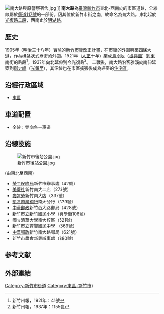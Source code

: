 {{Infobox TwRoad2|
|code=[[縣道117號|縣道117號]]的一部份
|bgcolorh=darkgreen
|colorh=white
|name=[[File:TW_CHW117.svg|24px]]南大路
|enname=Nanda Road
|level=市區道路
|length=2.855
|start=[[File:TW_CHW122.svg|24px]][[光復路_(新竹市)|光復路二段]]
|end=[[File:TW_CHW117.svg|24px]][[明湖路_(新竹市)|明湖路]]
|junc=[[File:TW_CHW122.svg|24px]][[光復路_(新竹市)|光復路二段]]、<br/>[[東大路_(新竹市)|東大路一段]]、[[西大路_(新竹市)|西大路]]、<br/>[[食品路|食品路]]和[[四維路_(新竹市)|四維路]]、<br/>[[西大路_(新竹市)|西大路]]、[[File:TW_CHW117.svg|24px]][[明湖路_(新竹市)|明湖路]]<br/>
|right=明湖路
|rightlink=明湖路 (新竹市)
|rightdirection=S
}}

[[File:南大路與原警察宿舍.jpg|thumb]] ]]
'''南大路'''為[[臺灣|臺灣]][[新竹市|新竹市]]東北-西南向的市區道路，全線隸屬於[[縣道117號|縣道117號]]的一部份。因其位於新竹市街之南，故命名為南大路。東北起於[[光復路_(新竹市)|光復路二段]]，西南止於[[明湖路_(新竹市)|明湖路]]。

== 歷史 ==
1905年（[[明治|明治]]三十八年）實施的[[市區改正|新竹市街改正計畫]]，在市街的外圍興築四條大道，作為棋盤狀式市街的外圍。1921年（[[大正|大正]]十年）築成[[烏崩坎|烏崩坎]]（[[振興里|振興里]]）到[[東南街|東南街]]的路段<ref>新竹州報，1921年：41號</ref>，1937年向北延伸到今光復路<ref>新竹州報，1937年：1155號</ref>。
[[臺灣戰後時期|二戰後]]，南大路沿[[客雅溪|客雅溪]]向南伸延築到[[御史崎|御史崎]]（[[光鎮里|光鎮里]]），其沿線也在市區擴張後成為綿密的[[住宅區|住宅區]]。

==沿經行政區域==
*[[東區_(新竹市)|東區]]

==車道配置==
*全線：雙向各一車道

==沿線設施==
[[File:新竹市後站公園.jpg|thumb]]

(由東北至西南)
*[[勞工保險局|勞工保險局]]新竹市辦事處（42號）
*[[美廉社|美廉社]]新竹南大二店（273號）
*[[麥當勞|麥當勞]]新竹南大店（337號）
*[[凱基商業銀行|凱基商業銀行]]南大分行（339號）
*[[中華郵政|中華郵政]]新竹西大路郵局（428號）
*[[新竹市立新竹國民小學|新竹市立新竹國民小學]]（興學街106號）
*[[國立清華大學南大校區|國立清華大學南大校區]]（521號）
*[http://www.ysjh.hc.edu.tw/home/web/index.php 新竹市立育賢國民中學] {{Wayback|url=http://www.ysjh.hc.edu.tw/home/web/index.php |date=20201020091116 }}（569號）
*[[中華郵政|中華郵政]]新竹南大路郵局（621號）
*[http://www.hccfa.org.tw/ 新竹市農會]{{Wayback|url=http://www.hccfa.org.tw/ |date=20170313111829 }}新興辦事處（880號）

== 参考文献 ==
{{Reflist}}

==外部連結==
{{新竹市主要道路}}

{{DEFAULTSORT:Nanda}}
[[Category:新竹市街道|Category:新竹市街道]]
[[Category:東區_(新竹市)|Category:東區 (新竹市)]]


{{TW-road-stub}}